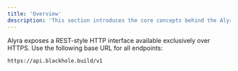 ```yaml
---
title: 'Overview'
description: 'This section introduces the core concepts behind the Alyra API'
---
```


Alyra exposes a REST-style HTTP interface available exclusively over HTTPS.
Use the following base URL for all endpoints:


```
https://api.blackhole.build/v1
```
